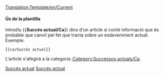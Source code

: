 <noinclude>[[Translation:Template/en/Current]]</noinclude>{{ca/Metacaixa d'avís| tipus  = informació
| imatge= Current event.png | alt = Succés actual
| text  = Aquest article es refereix a un esdeveniment actual. Alguns dels seus continguts poden no estar actualitzats. A aquest article se li ha de prestar més atenció que de costum, mentre el succés segueixi estant d'actualitat.
}}<includeonly>{{{1|[[Category:ca/Successos actuals]]}}}</includeonly><noinclude>

====Ús de la plantilla====
Introdïu <nowiki>{{</nowiki>'''Succés actual/Ca'''<nowiki>}}</nowiki> dins d'un article si conté informació que és probable que canviï pel fet que tracta sobre un esdeveniment actual. Exemple:
<pre>{{ca/Succés actual}}</pre>
L'article s'afegirà a la categoria [[Category/ca/Successos actuals|:Category:Successos actuals/Ca]].

[[Category:ca/Plantilles|Succés actual]][[Category:ca/Caixes de missatges|Succés actual]]
</noinclude>